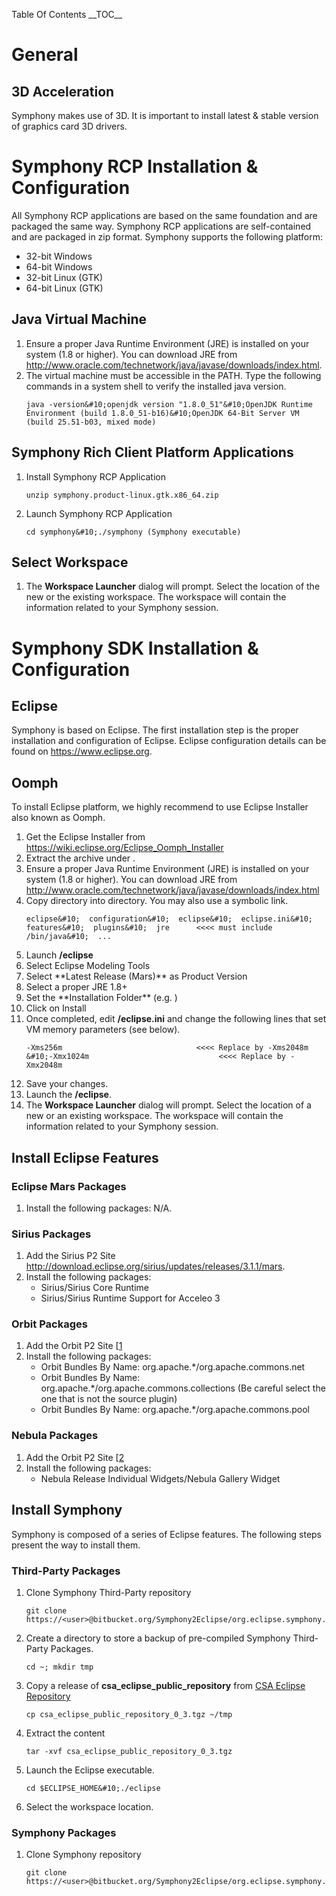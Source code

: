 Table Of Contents
__TOC__

= General = 
== 3D Acceleration ==
Symphony makes use of 3D.  It is important to install latest & stable version of graphics card 3D drivers.
= Symphony RCP Installation & Configuration =
All Symphony RCP applications are based on the same foundation and are packaged the same way.  Symphony RCP applications are self-contained and are packaged in zip format.  Symphony supports the following platform:
* 32-bit Windows
* 64-bit Windows
* 32-bit Linux (GTK)
* 64-bit Linux (GTK) 
== Java Virtual Machine ==
# Ensure a proper Java Runtime Environment (JRE) is installed on your system (1.8 or higher).  You can download JRE from [http://www.oracle.com/technetwork/java/javase/downloads/index.html http://www.oracle.com/technetwork/java/javase/downloads/index.html].  
# The virtual machine must be accessible in the PATH.  Type the following commands in a system shell to verify the installed java version.<pre>java -version&#10;openjdk version "1.8.0_51"&#10;OpenJDK Runtime Environment (build 1.8.0_51-b16)&#10;OpenJDK 64-Bit Server VM (build 25.51-b03, mixed mode)</pre>
== Symphony Rich Client Platform Applications ==
# Install Symphony RCP Application<pre>unzip symphony.product-linux.gtk.x86_64.zip</pre>
# Launch Symphony RCP Application<pre>cd symphony&#10;./symphony (Symphony executable)</pre>
== Select Workspace ==
# The '''Workspace Launcher''' dialog will prompt.  Select the location of the new or the existing workspace.  The workspace will contain the information related to your Symphony session.
= Symphony SDK Installation & Configuration =
== Eclipse ==
Symphony is based on Eclipse.  The first installation step is the proper installation and configuration of Eclipse.  Eclipse configuration details can be found on [https://www.eclipse.org https://www.eclipse.org].  
== Oomph ==
To install Eclipse platform, we highly recommend to use Eclipse Installer also known as Oomph.
# Get the Eclipse Installer from [[https://wiki.eclipse.org/Eclipse_Oomph_Installer|https://wiki.eclipse.org/Eclipse_Oomph_Installer]]
# Extract the archive under '''<ECLIPSE_INSTALLER_HOME>'''.
# Ensure a proper Java Runtime Environment (JRE) is installed on your system (1.8 or higher).  You can download JRE from [http://www.oracle.com/technetwork/java/javase/downloads/index.html http://www.oracle.com/technetwork/java/javase/downloads/index.html]
# Copy '''<JRE_HOME>''' directory into '''<ECLIPSE_INSTALLER_HOME>''' directory. You may also use a symbolic link.  <pre>eclipse&#10;  configuration&#10;  eclipse&#10;  eclipse.ini&#10;  features&#10;  plugins&#10;  jre      <<<< must include /bin/java&#10;  ...</pre>
# Launch '''<ECLIPSE_INSTALLER_HOME>/eclipse'''
# Select Eclipse Modeling Tools
# Select **Latest Release (Mars)** as Product Version
# Select a proper JRE 1.8+ 
# Set the **Installation Folder** (e.g. '''<ECLIPSE_HOME>''')
# Click on Install
# Once completed, edit '''<ECLIPSE_HOME>/eclipse.ini''' and change the following lines that set VM memory parameters (see below).  <pre>-Xms256m                              <<<< Replace by -Xms2048m &#10;-Xmx1024m                             <<<< Replace by -Xmx2048m</pre>
# Save your changes.
# Launch the '''<ECLIPSE_HOME>/eclipse'''.
# The '''Workspace Launcher''' dialog will prompt.  Select the location of a new or an existing workspace.  The workspace will contain the information related to your Symphony session.
== Install Eclipse Features==
=== Eclipse Mars Packages ===
# Install the following packages: N/A.
=== Sirius Packages ===
# Add the Sirius P2 Site [[http://download.eclipse.org/sirius/updates/releases/3.1.1/mars|http://download.eclipse.org/sirius/updates/releases/3.1.1/mars]].
# Install the following packages:
#* Sirius/Sirius Core Runtime
#* Sirius/Sirius Runtime Support for Acceleo 3
=== Orbit Packages ===
# Add the Orbit P2 Site [[http://download.eclipse.org/tools/orbit/downloads/drops/R20150821153341/repository/|http://download.eclipse.org/tools/orbit/downloads/drops/R20150821153341/repository/]
# Install the following packages:
#* Orbit Bundles By Name: org.apache.*/org.apache.commons.net
#* Orbit Bundles By Name: org.apache.*/org.apache.commons.collections (Be careful select the one that is not the source plugin)
#* Orbit Bundles By Name: org.apache.*/org.apache.commons.pool
=== Nebula Packages ===
# Add the Orbit P2 Site [[http://download.eclipse.org/technology/nebula/snapshot|http://download.eclipse.org/technology/nebula/snapshot]
# Install the following packages:
#* Nebula Release Individual Widgets/Nebula Gallery Widget
== Install Symphony ==
Symphony is composed of a series of Eclipse features.  The following steps present the way to install them.
=== Third-Party Packages ===
# Clone Symphony Third-Party repository <pre>git clone https://<user>@bitbucket.org/Symphony2Eclipse/org.eclipse.symphony.ots.git</pre>
# Create a directory to store a backup of pre-compiled Symphony Third-Party Packages.<pre>cd ~; mkdir tmp</pre>
# Copy a release of '''csa_eclipse_public_repository''' from [http://liberty.speng.space.gc.ca/eclipse/repository/builds CSA Eclipse Repository]<pre>cp csa_eclipse_public_repository_0_3.tgz ~/tmp</pre>
# Extract the content <pre>tar -xvf csa_eclipse_public_repository_0_3.tgz</pre>
# Launch the Eclipse executable.<pre>cd $ECLIPSE_HOME&#10;./eclipse</pre>
# Select the workspace location.
=== Symphony Packages ===
# Clone Symphony repository <pre>git clone https://<user>@bitbucket.org/Symphony2Eclipse/org.eclipse.symphony.git</pre>